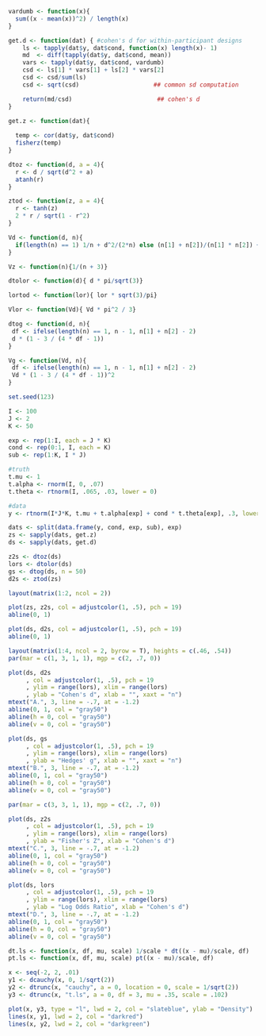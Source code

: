 ```r
vardumb <- function(x){
  sum((x - mean(x))^2) / length(x)
}

get.d <- function(dat) { #cohen's d for within-participant designs
    ls <- tapply(dat$y, dat$cond, function(x) length(x)- 1)
    md  <- diff(tapply(dat$y, dat$cond, mean))
    vars <- tapply(dat$y, dat$cond, vardumb)
    csd <- ls[1] * vars[1] + ls[2] * vars[2]
    csd <- csd/sum(ls)
    csd <- sqrt(csd)                     ## common sd computation

    return(md/csd)                        ## cohen's d
}

get.z <- function(dat){
  
  temp <- cor(dat$y, dat$cond)
  fisherz(temp)
}
```

```r
dtoz <- function(d, a = 4){
  r <- d / sqrt(d^2 + a)
  atanh(r)
}

ztod <- function(z, a = 4){
  r <- tanh(z)
  2 * r / sqrt(1 - r^2)
}
```

```r
Vd <- function(d, n){
  if(length(n) == 1) 1/n + d^2/(2*n) else (n[1] + n[2])/(n[1] * n[2]) + d^2 / (2 * (n[1] + n[2]))
}

Vz <- function(n){1/(n + 3)}
```

```r
dtolor <- function(d){ d * pi/sqrt(3)}

lortod <- function(lor){ lor * sqrt(3)/pi}

Vlor <- function(Vd){ Vd * pi^2 / 3}
```

```r
dtog <- function(d, n){
 df <- ifelse(length(n) == 1, n - 1, n[1] + n[2] - 2) 
 d * (1 - 3 / (4 * df - 1))
}

Vg <- function(Vd, n){
 df <- ifelse(length(n) == 1, n - 1, n[1] + n[2] - 2) 
 Vd * (1 - 3 / (4 * df - 1))^2
}
```

```r
set.seed(123)

I <- 100
J <- 2
K <- 50

exp <- rep(1:I, each = J * K)
cond <- rep(0:1, I, each = K)
sub <- rep(1:K, I * J)

#truth
t.mu <- 1
t.alpha <- rnorm(I, 0, .07)
t.theta <- rtnorm(I, .065, .03, lower = 0)

#data
y <- rtnorm(I*J*K, t.mu + t.alpha[exp] + cond * t.theta[exp], .3, lower = 0)
```

```r
dats <- split(data.frame(y, cond, exp, sub), exp)
zs <- sapply(dats, get.z)
ds <- sapply(dats, get.d)
```

```r
z2s <- dtoz(ds)
lors <- dtolor(ds)
gs <- dtog(ds, n = 50)
d2s <- ztod(zs)
```

```r
layout(matrix(1:2, ncol = 2))

plot(zs, z2s, col = adjustcolor(1, .5), pch = 19)
abline(0, 1)

plot(ds, d2s, col = adjustcolor(1, .5), pch = 19)
abline(0, 1)
```

```r

layout(matrix(1:4, ncol = 2, byrow = T), heights = c(.46, .54))
par(mar = c(1, 3, 1, 1), mgp = c(2, .7, 0))

plot(ds, d2s
     , col = adjustcolor(1, .5), pch = 19
     , ylim = range(lors), xlim = range(lors)
     , ylab = "Cohen's d", xlab = "", xaxt = "n")
mtext("A.", 3, line = -.7, at = -1.2)
abline(0, 1, col = "gray50")
abline(h = 0, col = "gray50")
abline(v = 0, col = "gray50")

plot(ds, gs
     , col = adjustcolor(1, .5), pch = 19
     , ylim = range(lors), xlim = range(lors)
     , ylab = "Hedges' g", xlab = "", xaxt = "n")
mtext("B.", 3, line = -.7, at = -1.2)
abline(0, 1, col = "gray50")
abline(h = 0, col = "gray50")
abline(v = 0, col = "gray50")

par(mar = c(3, 3, 1, 1), mgp = c(2, .7, 0))

plot(ds, z2s
     , col = adjustcolor(1, .5), pch = 19
     , ylim = range(lors), xlim = range(lors)
     , ylab = "Fisher's Z", xlab = "Cohen's d")
mtext("C.", 3, line = -.7, at = -1.2)
abline(0, 1, col = "gray50")
abline(h = 0, col = "gray50")
abline(v = 0, col = "gray50")

plot(ds, lors
     , col = adjustcolor(1, .5), pch = 19
     , ylim = range(lors), xlim = range(lors)
     , ylab = "Log Odds Ratio", xlab = "Cohen's d")
mtext("D.", 3, line = -.7, at = -1.2)
abline(0, 1, col = "gray50")
abline(h = 0, col = "gray50")
abline(v = 0, col = "gray50")
```

```r
dt.ls <- function(x, df, mu, scale) 1/scale * dt((x - mu)/scale, df)
pt.ls <- function(x, df, mu, scale) pt((x - mu)/scale, df)

x <- seq(-2, 2, .01)
y1 <- dcauchy(x, 0, 1/sqrt(2))
y2 <- dtrunc(x, "cauchy", a = 0, location = 0, scale = 1/sqrt(2))
y3 <- dtrunc(x, "t.ls", a = 0, df = 3, mu = .35, scale = .102)

plot(x, y3, type = "l", lwd = 2, col = "slateblue", ylab = "Density")
lines(x, y1, lwd = 2, col = "darkred")
lines(x, y2, lwd = 2, col = "darkgreen")
```



